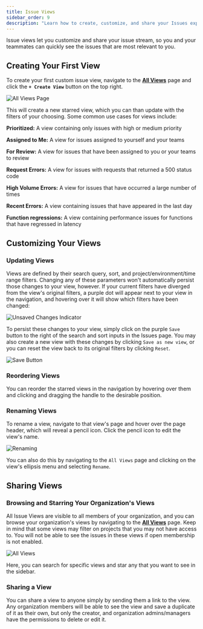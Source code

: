 ```yaml
---
title: Issue Views
sidebar_order: 9
description: "Learn how to create, customize, and share your Issues experience in Sentry."
---
```


Issue views let you customize and share your issue stream, so you and your teammates can quickly see the issues that are most relevant to you.

## Creating Your First View

To create your first custom issue view, navigate to the [**All Views**](https://sentry.io/orgredirect/organizations/:orgslug/issues/views/) page and click the **`+ Create View`** button on the top right.

![All Views Page](./img/issue_views_all_views_create_view.png)

This will create a new starred view, which you can than update with the filters of your choosing. Some common use cases for views include:

**Prioritized:** A view containing only issues with high or medium priority

**Assigned to Me:** A view for issues assigned to yourself and your teams

**For Review:** A view for issues that have been assigned to you or your teams to review

**Request Errors:** A view for issues with requests that returned a 500 status code

**High Volume Errors:**  A view for issues that have occurred a large number of times

**Recent Errors:** A view containing issues that have appeared in the last day

**Function regressions:** A view containing performance issues for functions that have regressed in latency


## Customizing Your Views


### Updating Views

Views are defined by their search query, sort, and project/environment/time range filters. Changing any of these parameters won't automatically persist those changes to your view, however. If your current filters have diverged from the view's original filters, a purple dot will appear next to your view in the navigation, and hovering over it will show which filters have been changed:

![Unsaved Changes Indicator](./img/issue_views_unsaved_changes.png)

To persist these changes to your view, simply click on the purple `Save` button to the right of the search and sort inputs in the Issues page. You may also create a new view with these changes  by clicking `Save as new view`, or you can reset the view back to its original filters by clicking `Reset`.

![Save Button](./img/issue_views_save_button.png)


### Reordering Views

You can reorder the starred views in the navigation by hovering over them and clicking and dragging the handle to the desirable position.


### Renaming Views

To rename a view, navigate to that view's page and hover over the page header, which will reveal a pencil icon. Click the pencil icon to edit the view's name.

![Renaming](./img/issue_views_renaming.png)

You can also do this by navigating to the `All Views` page and clicking on the view's ellipsis menu and selecting `Rename`.

## Sharing Views

### Browsing and Starring Your Organization's Views

All Issue Views are visible to all members of your organization, and you can browse your organization's views by navigating to the [**All Views**](https://sentry.io/orgredirect/organizations/:orgslug/issues/views/) page. Keep in mind that some views may filter on projects that you may not have access to. You will not be able to see the issues in these views if open membership is not enabled.

![All Views](./img/issue_views_all_views.png)

Here, you can search for specific views and star any that you want to see in the sidebar.

### Sharing a View

You can share a view to anyone simply by sending them a link to the view. Any organization members will be able to see the view and save a duplicate of it as their own, but only the creator, and organization admins/managers have the permissions to delete or edit it.
